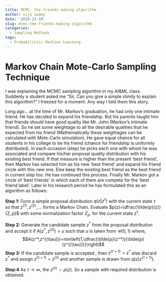 ```yaml
---
title: MCMC- the friends making algorithm
author: siju swamy
date: '2019-12-19'
slug: mcmc-the-friends-making-algorithm
categories:
  - Sampling Methods
tags:
  - Probabilistic Machine Learning
---
```


# Markov Chain Mote-Carlo Sampling Technique 

I was explaining the MCMC sampling algorithm in my AI&ML class. Suddenly a student asked me "Sir, Can you give a simple slimily to explain this algorithm?"  I freezed for a moment. Any way I told them this story.

Long ago... at the time of Mr. Markov's graduation, he had only one intimate friend. He has decided to expand his friendship. But his parents taught him that friends should have good quality like Mr. John (Markov's intimate friend). So he set some weightage to all the desirable qualities that he expected from his friend (Mathematically these weightages can be calculated with Mote-Carlo simulation). He gave equal chance for all students in his college to be his friend (chance for friendship is uniformly distributed). In each occasion (step) he picks each one with whom he was associated and compare his/her proposal quality distribution with his existing best friend. If that measure is higher than the present 'best friend', then Markov has selected him as his new 'best friend' and expand his friend circle with this new one.  Else keep the existing best friend as the best friend in current step too. He has continued this process. Finally Mr. Markov got a circle of 'best friends' in which each of them are compete for the 'best friend label'. Later in his research period he has formulated this as an algorithm as follows:


**Step 1:** Form a simple proposal distribution $q(z|z^\tau)$ with the current state $\tau$ so that $z^{(1)},z^{(2)},\ldots$ forms a Markov Chain. Evaluate $p(z)=\dfrac{\tilde{p}(z)}{Z_p}$ with some normalization factor $Z_p$. for the current state $z^{\tau}$.

**Step 2:** Generate the candidate sample $z^*$ from the proposal distribution and accept it if $A(z^*,z^{(\tau)})>u$ such that $u$ is taken from $\mathcal{U}(0,1)$ where,
	$$A(z^*,z^{(\tau)})=min\left(1,\dfrac{\tilde{p}(z^*)}{\tilde{p}(z^{(\tau)})}\right)$$
**Step 3:** If the candidate sample is accepted , then $z^{(\tau+1)}=z^*$ else discard $z^*$ and assign $z^{(\tau+1)}=z^{(\tau)}$ and another sample is drawn from $q(z|z^{(\tau+1)})$.

**Step:4** As $\tau\to \infty$, the $z^{(\tau)}\sim p(z)$. So a sample with required distribution is obtained.
